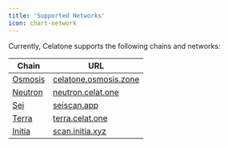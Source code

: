 ```yaml
---
title: 'Supported Networks'
icon: chart-network
---
```


Currently, Celatone supports the following chains and networks:

| Chain                           | URL                                                    |
| ------------------------------- | ------------------------------------------------------ |
| [Osmosis](https://osmosis.zone) | [celatone.osmosis.zone](https://celatone.osmosis.zone) |
| [Neutron](https://neutron.org)  | [neutron.celat.one](https://neutron.celat.one)         |
| [Sei](https://sei.celat.one)    | [seiscan.app](https://seiscan.app)                     |
| [Terra](https://terra.money)    | [terra.celat.one](https://terra.celat.one)             |
| [Initia](https://initia.xyz)    | [scan.initia.xyz](https://scan.initia.xyz)             |
